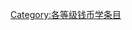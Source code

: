 {{catmore1|[[Wikipedia:钱币学专题|Wikipedia:钱币学专题]]}}
{{Articles by Quality| topic=钱币学|project=钱币学|format=toc}}
{{Wikipedia category}}
{{emptycat}}

[[Category:各等级钱币学条目|Category:各等级钱币学条目]]